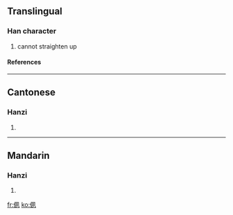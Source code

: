 ==Translingual==
===Han character===
{{Han char|rad=人|as=06|sn=8|four=|canj=人竹弓弓 (OHNN)}}
# cannot straighten up
====References====
{{Han ref|kx=0100.050|hdz=10151.010|uh=3449|ud=13385}}

----
==Cantonese==
===Hanzi===
{{yue-hanzi|jyut=|y=chuk1}}
# {{defn|Cantonese}}

----
==Mandarin==
===Hanzi===
{{cmn-hanzi|pin=[[sù]] (su4)|wg=su<sup>4</sup>}}
# {{defn|Mandarin}}

[[fr:㑉]]
[[ko:㑉]]